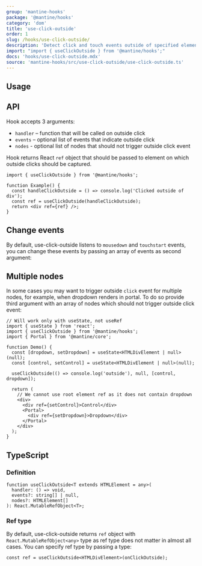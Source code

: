 ```yaml
---
group: 'mantine-hooks'
package: '@mantine/hooks'
category: 'dom'
title: 'use-click-outside'
order: 1
slug: /hooks/use-click-outside/
description: 'Detect click and touch events outside of specified element'
import: "import { useClickOutside } from '@mantine/hooks';"
docs: 'hooks/use-click-outside.mdx'
source: 'mantine-hooks/src/use-click-outside/use-click-outside.ts'
---
```



## Usage

<Demo data={HooksDemos.useClickOutsideUsage} />

## API

Hook accepts 3 arguments:

- `handler` – function that will be called on outside click
- `events` – optional list of events that indicate outside click
- `nodes` - optional list of nodes that should not trigger outside click event

Hook returns React `ref` object that should be passed to element on which outside clicks should be captured.

```tsx
import { useClickOutside } from '@mantine/hooks';

function Example() {
  const handleClickOutside = () => console.log('Clicked outside of div');
  const ref = useClickOutside(handleClickOutside);
  return <div ref={ref} />;
}
```

## Change events

By default, use-click-outside listens to `mousedown` and `touchstart` events,
you can change these events by passing an array of events as second argument:

<Demo data={HooksDemos.useClickOutsideEvents} />

## Multiple nodes

In some cases you may want to trigger outside `click` event for multiple nodes, for example, when dropdown renders in portal.
To do so provide third argument with an array of nodes which should not trigger outside click event:

```tsx
// Will work only with useState, not useRef
import { useState } from 'react';
import { useClickOutside } from '@mantine/hooks';
import { Portal } from '@mantine/core';

function Demo() {
  const [dropdown, setDropdown] = useState<HTMLDivElement | null>(null);
  const [control, setControl] = useState<HTMLDivElement | null>(null);

  useClickOutside(() => console.log('outside'), null, [control, dropdown]);

  return (
    // We cannot use root element ref as it does not contain dropdown
    <div>
      <div ref={setControl}>Control</div>
      <Portal>
        <div ref={setDropdown}>Dropdown</div>
      </Portal>
    </div>
  );
}
```

## TypeScript

### Definition

```tsx
function useClickOutside<T extends HTMLElement = any>(
  handler: () => void,
  events?: string[] | null,
  nodes?: HTMLElement[]
): React.MutableRefObject<T>;
```

### Ref type

By default, use-click-outside returns `ref` object with `React.MutableRefObject<any>` type
as ref type does not matter in almost all cases. You can specify ref type by passing a type:

```tsx
const ref = useClickOutside<HTMLDivElement>(onClickOutside);
```
